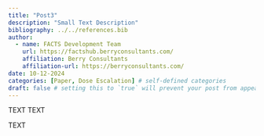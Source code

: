 ```yaml
---
title: "Post3"
description: "Small Text Description"
bibliography: ../../references.bib
author:
  - name: FACTS Development Team
    url: https://factshub.berryconsultants.com/
    affiliation: Berry Consultants
    affiliation-url: https://berryconsultants.com/ 
date: 10-12-2024
categories: [Paper, Dose Escalation] # self-defined categories
draft: false # setting this to `true` will prevent your post from appearing on your listing page until you're ready!
---
```


TEXT
TEXT

TEXT
